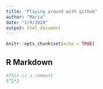 ```yaml
---
title: "Playing around with github"
author: "Maria"
date: "2/9/2020"
output: html_document
---
```


```r
knitr::opts_chunk$set(echo = TRUE)
```

## R Markdown

```r
#This is a comment
5^2*2

```

